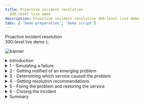 ```yaml
---
title: Proactive incident resolution
  300-level live demo
description: Proactive incident resolution 300-level live demo
tabs: [ 'Demo preparation', 'Demo script']
---
```


  <span>
    Proactive incident resolution <br/> 300-level live demo
  </span> );

![banner](./images/proactive-incident-resolution-300-script-github-banner.jpg)

<span id="top"></span>

<details>
<summary>Introduction</summary>
<br/>

In this demo, I’ll show you how Cloud Pak for Watson AIOps helps SREs and IT Ops proactively identify, diagnose, and resolve incidents across mission-critical workloads.

<br/>

You’ll see how: <br/>
•	Watson AIOps intelligently correlates multiple disparate sources of information such as logs, metrics, events, tickets and topology <br/>
•	All of this information is condensed and presented in actionable alerts instead of large quantities of unrelated alerts <br/>
•	You can resolve a problem within seconds to minutes of being notified using Watson AIOps’ automation capabilities <br/>

<br/>

We will be using an application called Quote of the Day, which will serve as a proxy for any type of app. This is a content delivery app that serves up random quotations. The application is built on a microservices architecture, and the services are running on Kubernetes.

<br/>

(Printer-ready PDF of demo script <a href="./300-Incident-Resolution-Demo-Script.pdf" target="_blank" rel="noreferrer">here</a>)

<br/>

**[Go to top](#top)**

</details>

<details>

<summary>1 - Simulating a failure</summary>

<br/>

| **1.1** | **Examine Quote of the Day's baseline healthy behavior** |
| :--- | :--- |
| **Narration** | [Instana summary tab] <br/><br/> [Placeholder for number of calls, erroneous calls, mean latency, processing time] |
| **Action** &nbsp; 1.1.1 | Navigate to **Instana**, and click the **Summary** tab. Set the time period to **last 5 minutes**, and click the **Live** button. <br/><br/> <img src="https://raw.githubusercontent.com/ibm-garage-tsa/platinum-demos/master/src/pages/300-watson-aiops-proactive-incident-resolution/images/1.png" width="800" /> |

<br/>

| **1.2** | **Navigate to the anomaly generator and input sources** |
| :--- | :--- |
| **Narration** | To see how this all works, I’m going to generate an anomaly in our application. |
| **Action** &nbsp; 1.2.1 | Select the **Quote of the Day Anomaly Inducer** tab. <br/><br/> <img src="https://raw.githubusercontent.com/ibm-garage-tsa/platinum-demos/master/src/pages/300-watson-aiops-proactive-incident-resolution/images/8.png" width="800" /> |
| **Narration** | The anomaly generator web application is designed to simulate a variety of failures. |
| **Action** &nbsp; 1.2.2 | Choose **Rating service failures**. <br/><br/> <img src="https://raw.githubusercontent.com/ibm-garage-tsa/platinum-demos/master/src/pages/300-watson-aiops-proactive-incident-resolution/images/8.png" width="800" /> |
| **Action** &nbsp; 1.2.3 | Click **Start**. <br/><br/> <img src="https://raw.githubusercontent.com/ibm-garage-tsa/platinum-demos/master/src/pages/300-watson-aiops-proactive-incident-resolution/images/9.png" width="800" /> |
| **Action** &nbsp; 1.2.4 | Point out the green check marks. <br/><br/> <img src="https://raw.githubusercontent.com/ibm-garage-tsa/platinum-demos/master/src/pages/300-watson-aiops-proactive-incident-resolution/images/10.png" width="800" /> |
| **Narration** | The green check marks indicate that the various failures are now underway. The various anomalies represent real world performance issues that applications typically face like high CPU usage, memory leaks, or network congestion. <br/><br/> Now, let's examine the current state of the Quote of the Day application and understand the impact of the failures. Observe the increase in the number of calls, the error rate, increasing latency, and CPU processing time. <br/><br/> In the Top Services chart, notice the higher response times of the qotd-ratings service with respect to the other services. |
| **Action** &nbsp; 1.2.5 | Navigate back to the **Instana** Tab. Click the **Summary** tab and observe the trends in the primary golden signals. <br/><br/> <img src="https://raw.githubusercontent.com/ibm-garage-tsa/platinum-demos/master/src/pages/300-watson-aiops-proactive-incident-resolution/images/12.png" width="800" /> |
| **Narration** | Without Watson AIOps, we would get all sorts of alerts and notifications from multiple sources when a problem occurs. <br/><br/> As we’ll see in a moment, with Watson AIOps, all of this information gets correlated and presented in one place. This includes recommendations for how to resolve the incident. We can take action directly from the notification and resolve the incident quickly. |

<br/>

**[Go to top](#top)**

</details>

<details>

<summary>2 - Getting notified of an emerging problem</summary>

<br/>

| **2.1** | **AIOps formats the notification as a story and adds affected services to it** |
| :--- | :--- |
| **Narration** | Notifications are now appearing in Slack. We’re using Slack in this demo, but Watson AIOps also integrates with Microsoft Teams. <br/><br/> Watson AIOps formats the notifications into a “story” using AI to correlate events, metrics, alerts, and logs. Each story brings together the various notifications for all the affected services by the same underlying issue. Imagine if each piece of data presented in the story was a separate notification – we’d quickly be inundated with alerts. <br/><br/> The story is like a home base for action when a problem arises. Instead of manually correlating things across multiple different tools, it’s all right here immediately when the notification is received. <br/><br/> In addition to providing a highly contextualized view of the incident, it enables us to jump to other tools to explore further details. This eliminates tool silos and helps us restore service faster.<br/><br/>This story is telling us there’s a problem with the Rating service, which is one of the microservices in our Quote of the Day application. <br/><br/> In the background, the AI has done the work for us. It shows which services are affected and presents us with a curated view of relevant information: the events and alerts that are indicative of the symptoms of this problem, anomalies that Watson AIOps has found in the log files, and similar incidents that have occurred in the past so we can see how they were successfully resolved. We’ll explore each of these components in more detail. |
| **Action** &nbsp; 2.1.1 | The story starts showing up in Slack. <br/><br/> <img src="https://raw.githubusercontent.com/ibm-garage-tsa/platinum-demos/master/src/pages/300-watson-aiops-proactive-incident-resolution/images/13.png" width="800" /> |
| **Narration** | When this story first appeared, the only affected service was the Rating service.<br/><br/>Watson AIOps updates the stories in real time as more information comes in and gets correlated to this story. <br/><br/>So now we can see that in addition to the Rating service, the Web service is also affected. This is now even more critical since the Web service is the customer-facing front end of the application, and we need to ensure that users can still access the app.<br/><br/>We need to find the root cause and fix this problem as quickly as possible. |
| **Action** &nbsp; 2.1.2 | Additional affected services are added to the story. <br/><br/> <img src="https://raw.githubusercontent.com/ibm-garage-tsa/platinum-demos/master/src/pages/300-watson-aiops-proactive-incident-resolution/images/14.png" width="800" /> |

<br/>

**[Go to top](#top)**

</details>

<details>

<summary>3 - Determining which service caused the problem</summary>

<br/>

| **3.1** | **Review the notification to learn about the issue** |
| :--- | :--- |
| **Narration** | We need to find out where the issue began, so we can prevent it from causing cascading failures across the components of the application. <br/><br/> Instead of having to hop between tools to look for alerts, we can see them right here from the notification. Watson AIOps has determined that these events are related, and it provides an explanation for how it determined the relationships. We can see that there are two groups of events based on related resources and the timing of the events. |
| **Action** &nbsp; 3.1.1 | Scroll to the **View alert details** section of the story. <br/><br/> <img src="https://raw.githubusercontent.com/ibm-garage-tsa/platinum-demos/master/src/pages/300-watson-aiops-proactive-incident-resolution/images/15.png" width="800" /> |
| **Narration** | We can inspect the grouped events right here, without searching for them in another tool.<br/><br/>It looks like the memory and CPU on the Rating service increased significantly. This is causing a significant slowdown in the response times on both the Rating and Web services.<br/><br/>Based on this information, it seems that the Rating service is the source of the issue. But let’s get a bit more detail – this time from the log files. |
| **Action** &nbsp; 3.1.2 | Click the **View relevant events** button at the bottom of the notification. <br/><br/> <img src="https://raw.githubusercontent.com/ibm-garage-tsa/platinum-demos/master/src/pages/300-watson-aiops-proactive-incident-resolution/images/view-relevant-events.png" width="800" /> |
| **Action** &nbsp; 3.1.3 | A pop-up will appear with the grouped events. <br/><br/> <img src="https://raw.githubusercontent.com/ibm-garage-tsa/platinum-demos/master/src/pages/300-watson-aiops-proactive-incident-resolution/images/relevant-events-alerts.png" width="800" /> |
| **Narration** | Instead of needing to go to Kibana and manually sort through the hundreds or thousands of log entries that come in every minute, Watson AIOps has found several anomalies in the log files and presented them here. It trains on the log files of the application when it’s operating normally, and it continually monitors for deviations from that baseline. We can see that the anomalies are occurring on the Rating service, which fits with what we saw in the alerts. |
| **Action** &nbsp; 3.1.4 | Scroll down past the alerts to show **Log anomaly**. <br/><br/> <img src="https://raw.githubusercontent.com/ibm-garage-tsa/platinum-demos/master/src/pages/300-watson-aiops-proactive-incident-resolution/images/rating-service.png" width="800" /> |
| **Narration** | Watson AIOps gives us additional context on the anomaly. In this case, the 'Unknown_error' anomaly is telling us that Watson AIOps has never seen this type of log before (hence the “unknown”) and that the log message indicates there is some type of error. Watson AIOps is not only looking at the statistical frequency of the type of log, but it is also using Natural Language Processing to analyze the content of the log message to give additional context (in this case that there’s likely an error).<br/><br/>Watson AIOps also explains why the anomaly was flagged. It expected to see zero (0) of this type of log, but it actually saw four (4).<br/><br/>Now we know that there is an unfamiliar log coming from the Rating service, and it’s indicating an error.<br/><br/>This further reinforces what we saw with the alerts -  it looks like the Rating service is likely the root cause of this problem. |
| **Action** &nbsp; 3.1.5 | Click **Show more**. <br/><br/> <img src="https://raw.githubusercontent.com/ibm-garage-tsa/platinum-demos/master/src/pages/300-watson-aiops-proactive-incident-resolution/images/anomaly.png" width="800" /> |
| **Action** &nbsp; 3.1.6 | Notice that there are four log messages matching the template. <br/><br/> <img src="https://raw.githubusercontent.com/ibm-garage-tsa/platinum-demos/master/src/pages/300-watson-aiops-proactive-incident-resolution/images/log-anomaly-1.png" width="800" /> |
| **Narration** | We can preview the log messages that caused Watson AIOps to find the anomaly. |
| **Action** &nbsp; 3.1.7 | For the **Unknown_error** anomaly, click **Preview logs**. <br/><br/> <img src="https://raw.githubusercontent.com/ibm-garage-tsa/platinum-demos/master/src/pages/300-watson-aiops-proactive-incident-resolution/images/preview-logs.png" width="800" /> |
| **Action** &nbsp; 3.1.8 | The **Log preview** pop-up will appear. <br/><br/> <img src="https://raw.githubusercontent.com/ibm-garage-tsa/platinum-demos/master/src/pages/300-watson-aiops-proactive-incident-resolution/images/log-preview.png" width="800" /> |
| **Action** &nbsp; 3.1.9 | Close the **Log preview** pop-up. <br/><br/> <img src="https://raw.githubusercontent.com/ibm-garage-tsa/platinum-demos/master/src/pages/300-watson-aiops-proactive-incident-resolution/images/4.1.1.png" width="800" /> |

<br/>

**[Go to top](#top)**

</details>

<details>

<summary>4 - Getting resolution recommendations</summary>

<br/>

| **4.1** | **Watson AIOps searches similar incidents for recommendations** |
| :--- | :--- |
| **Narration** | Now that we understand a bit more about what’s going on, we need to focus on our main goal: resolving the incident as quickly as possible.<br/><br/>Watson AIOps also brings in similar incidents and information regarding how they were resolved. This enhances operational efficiency by leveraging institutional knowledge that may be time-consuming to find otherwise.<br/><br/>Since the alerts seem to point to the Rating service as having increases in CPU and memory, we’ll search for incidents that happened with that service. |
| **Action** &nbsp; 4.1.1 | Click the **Search similar incidents** button. <br/><br/> <img src="https://raw.githubusercontent.com/ibm-garage-tsa/platinum-demos/master/src/pages/300-watson-aiops-proactive-incident-resolution/images/search-similar-incidents.png" width="800" />
| **Action** &nbsp; 4.1.2 | Type **rating** into the search box. <br/><br/> <img src="https://raw.githubusercontent.com/ibm-garage-tsa/platinum-demos/master/src/pages/300-watson-aiops-proactive-incident-resolution/images/search-similar-incidents-rating.png" width="800" />
| **Narration** | Watson AIOps found two similar incidents. The first one seems like what we’re experiencing: 'Rating service overheating and slowing.' Using Natural Language Processing, Watson AIOps  went through the comments on the incident and highlighted key relevant information for us (in this case that the incident was resolved by running a runbook). If we can use the same runbook to resolve the current incident, it will make our job that much easier and restore service even faster! |
| **Action** &nbsp; 4.1.3 | Review the  **Search results** window. <br/><br/><img src="https://raw.githubusercontent.com/ibm-garage-tsa/platinum-demos/master/src/pages/300-watson-aiops-proactive-incident-resolution/images/search-results.png" width="800" /> |
| **Narration** | The description for this incident sounds a lot like what we are observing right now. The Rating service is stressed, with increases in CPU, memory, and latency. It’s also affecting the Web service. The comment says there is a runbook that resolved this issue. This is very useful information that may have taken a long time to find out just by searching or asking colleagues. Watson AIOps helped us find this info very quickly. |
| **Action** &nbsp; 4.1.4 | Click the link for the first similar incident **Rating service overheating and slowing**. It will open a window in GitLab. If needed, sort comments **newest first**. <br/><br/> <img src="https://raw.githubusercontent.com/ibm-garage-tsa/platinum-demos/master/src/pages/300-watson-aiops-proactive-incident-resolution/images/newest-first.png" width="800" /> |

<br/>

**[Go to top](#top)**

</details>

<details>

<summary>5 - Fixing the problem and restoring the service</summary>

| **5.1** | **Understand topological relationships to better assess the scope of issues** |
| :--- | :--- |
| **Narration** | Now that we have a high level understanding of the incident, let's take a quick look at the topology of the application to understand which components are impacted and their relationships with other services in the application. The component dependencies will help us better understand and assess the potential impact of cascading failures. |
| **Action** &nbsp; 5.1.1 | Click the **qotd-application** link. <br/><br/> <img src="https://raw.githubusercontent.com/ibm-garage-tsa/platinum-demos/master/src/pages/300-watson-aiops-proactive-incident-resolution/images/30.png" width="800" /> |
| **Action** &nbsp; 5.1.2 | Navigate to <br/><br/> <img src="https://raw.githubusercontent.com/ibm-garage-tsa/platinum-demos/master/src/pages/300-watson-aiops-proactive-incident-resolution/images/31.png" width="800" /> |
| **Action** &nbsp; 5.1.3 | Click the **hierarchy** icon to change the default topology orientation from a directed graph to an **inverted tree**. <br/><br/> <img src="https://raw.githubusercontent.com/ibm-garage-tsa/platinum-demos/master/src/pages/300-watson-aiops-proactive-incident-resolution/images/32.png" width="800" /> |
| **Action** &nbsp; 5.1.4 | Point out the topological entities (marked in red). <br/><br/> <img src="https://raw.githubusercontent.com/ibm-garage-tsa/platinum-demos/master/src/pages/300-watson-aiops-proactive-incident-resolution/images/33.png" width="800" /> |
| **Narration** | The qotd-web service is at the root of the tree and has a direct dependency on the qotd-rating service. Hence, any performance issues with the ratings service will impact the qotd-web service, which directly and negatively impacts the end user experience. |

<br/>

| **5.2** | **Understand event grouping** |
| :--- | :--- |
| **Narration** | This is the event management component of Watson AIOps. Here’s the event group that we’re working on. There are four events grouped together – these are the same ones we previewed earlier from the Slack notification. There are additional details here, including the likelihood of each event being the root cause of the overall issue and if there is a runbook associated with the event.<br/><br/>There are three events that occurred on the Rating service. They’re all rated as 99% likely to be the root cause, meaning that the Rating service is the source of the problem.<br/><br/>It also shows us that there’s a runbook associated with these events, which is what was mentioned in the GitLab incident comment. |
| **Action** &nbsp; 5.2.1 | Navigate to the **Event Manager** tab (you should already have this open from the demo preparation). Click **Events** on the sidebar menu. The top event should show a red circle (**critical**). Click the **Down** arrow to expand it. <br/><br/><img src="https://raw.githubusercontent.com/ibm-garage-tsa/platinum-demos/master/src/pages/300-watson-aiops-proactive-incident-resolution/images/37.png" width="800" /> |
| **Narration** | Now we’ll execute the runbook that should resolve the underlying failure of the Rating service. That should fix the problem. |
| **Action** &nbsp; 5.2.2 | Click the second row (**Summary** column: **Rating service Mem usage very high**). Click **Execute runbook**. <br/><br/><img src="https://raw.githubusercontent.com/ibm-garage-tsa/platinum-demos/master/src/pages/300-watson-aiops-proactive-incident-resolution/images/47.png" width="800" /> |
| **Action** &nbsp; 5.2.3 | Click **Start runbook**. <br/> <br/><img src="https://raw.githubusercontent.com/ibm-garage-tsa/platinum-demos/master/src/pages/300-watson-aiops-proactive-incident-resolution/images/48.png" width="800" /> |
| **Action** &nbsp; 5.2.4 | Click **Run**. <br/><br/><img src="https://raw.githubusercontent.com/ibm-garage-tsa/platinum-demos/master/src/pages/300-watson-aiops-proactive-incident-resolution/images/50.png" width="800" /> |
| **Narration** | To check that the runbook is fixing the problem, we can look at the health metrics in Instana. We’ll set the time period so that we can see data from when the incident began until now. <br/><br/> We can see that the latency of the application started increasing when the problem began. Now that we’ve run the runbook, latency is going back down. This confirms that the runbook was successful. |
| **Action** &nbsp; 5.2.5 | Navigate to **Instana**. Click the **Summary** tab. Set the time period to **last 15 minutes**, and click the **Live** button (you will be showing the latency before, during, and after the incident). <br/><br/> <img src="https://raw.githubusercontent.com/ibm-garage-tsa/platinum-demos/master/src/pages/300-watson-aiops-proactive-incident-resolution/images/52.png" width="800" /> |
| **Narration** | The runbook worked <br/><br/> Verified via Instana <br/><br/> Close the runbook |
| **Action** &nbsp; 5.2.5 | Navigate back to **Event Manager** to provide feedback on the runbook, and then click **Runbook Worked**. <br/><br/> <img src="https://raw.githubusercontent.com/ibm-garage-tsa/platinum-demos/master/src/pages/300-watson-aiops-proactive-incident-resolution/images/51.png" width="800" /> |

<br/>

**[Go to top](#top)**

</details>

<details>

<summary>6 - Closing the incident</summary>

<br/>

| **6.1** | **Provide feedback on the runbook and close the incident** |
| :--- | :--- |
| **Narration** | We can rate the runbook to preserve the information that it was successful. This will be helpful for the next person who comes along to look at this runbook and provide feedback to the author of the runbook. <br/><br/>This enables a collaborative approach to organically improve incident resolution over time. As the system matures, it can evolve into an increasingly automated self-healing system. |
| **Action** &nbsp; 6.1.1 | Go back to the **Runbook** screen on the **Event Manager** tab. <br/><br/> **Note:** If you navigated away from it, go back with these steps: <br/><br/> **Automations** -> **Runbooks** -> Click the three dots at the far right for the **Reset Rating Service** runbook -> Choose **View history** -> Click **Resume on most recent**. <br/><br/> <img src="https://raw.githubusercontent.com/ibm-garage-tsa/platinum-demos/master/src/pages/300-watson-aiops-proactive-incident-resolution/images/6.1.1.png" width="800" /> |
| **Action** &nbsp; 6.1.2 | Scroll down to the bottom where there are stars and ratings. <br/><br/><img src="https://raw.githubusercontent.com/ibm-garage-tsa/platinum-demos/master/src/pages/300-watson-aiops-proactive-incident-resolution/images/runbook-worked.png" width="800" /> |
| **Narration** | Now we are ready to close the incident. <br/><br/>We found the runbook because it was mentioned in the similar incident, so we want to preserve that information. To do so, we can click 'Add to story.' Watson AIOps adds a comment with the information about the similar incident.<br/><br/> This keeps all the information in one place so it’s easy to find later or if another similar incident occurs in the future. |
| **Action** &nbsp; 6.1.3 | Navigate to **Slack**. Add details about the resolution by clicking the **Add to story** button. <br/><br/> <img src="https://raw.githubusercontent.com/ibm-garage-tsa/platinum-demos/master/src/pages/300-watson-aiops-proactive-incident-resolution/images/search-results-story-695.png" width="800" /> |
| **Narration** | Now we will acknowledge the incident and mark it as closed. Watson AIOps archives all the information from the incident in the comments of the original message, so we can go back to it whenever needed to see exactly what happened and how it was fixed. |
| **Action** &nbsp; 6.1.4 | At the bottom of the story notification, click **Acknowledge**. <br/><br/> <img src="https://raw.githubusercontent.com/ibm-garage-tsa/platinum-demos/master/src/pages/300-watson-aiops-proactive-incident-resolution/images/acknowledge.png" width="800" /> |
| **Action** &nbsp; 6.1.5 | Choose **Keep in current channel** and **Closed**. Optionally add a comment, such as '**Executed runbook to fix issue**,' and then click  **Acknowledge**. <br/><br/> <img src="https://raw.githubusercontent.com/ibm-garage-tsa/platinum-demos/master/src/pages/300-watson-aiops-proactive-incident-resolution/images/closed.png" width="800" /> |

<br/>

**[Go to top](#top)**

</details>

<details>

<summary>Summary</summary>

<br/>
In this demo, we have demonstrated how Watson AIOps enables you to avoid business-impacting outages by applying AI to data gathered from your existing disparate tools. It helps you quickly determine the root causes of a failure and proactively alleviates outages, therefore minimizing the business impact of these IT issues on revenue or client experiences. <br/><br/>
The anomaly detection capabilities alert you early to potential issues, enabling the SREs to quickly take remedial actions. The intelligent event analytics examine logs, metrics, tickets, and topology and provide a useful correlation that would otherwise be very challenging. Lastly, the AI-driven remediation, based on recommendations of previous incidents, accelerates problem resolution and significantly reduces the mean-time-to-repair.
<br/><br/>

**[Go to top](#top)**

</details>
